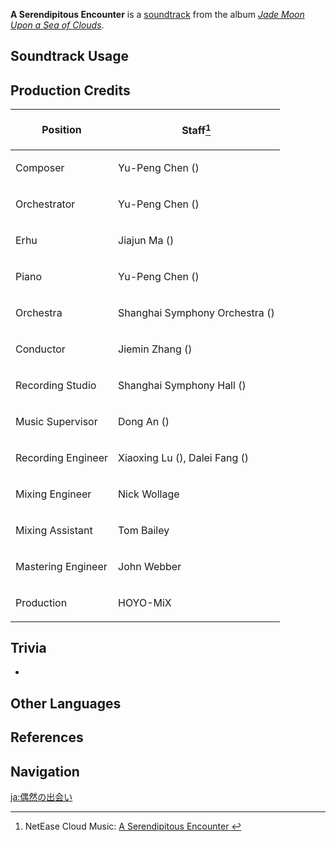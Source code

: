 {{Soundtrack Infobox
|image          = Jade Moon Upon a Sea of Clouds.png
|album          = Jade Moon Upon a Sea of Clouds
|disc           = 2
|number         = 43
|featured       =
|featured2      =
|featured3      =
|featured_disc  =
|featured_disc2 =
|featured_disc3 =
|youtube_id     = pxv3oLI8s1s
|spotify_id     = 3kdnGNISjQ8vstmQmx8uaH
|previous       = A Casual Visit
|next           = Freedom of Crane
}}
'''A Serendipitous Encounter''' is a [[soundtrack]] from the album ''[[Jade Moon Upon a Sea of Clouds]]''.

==Soundtrack Usage==
{{Soundtrack Usage
|location = Qingyun Peak//day, sunny;;Mt. Aocang//day, sunny;;Mt. Hulao//day, sunny;;Nantianmen//day, sunny
}}

==Production Credits==
{| class="wikitable"
! Position
! Staff<ref>NetEase Cloud Music: [https://music.163.com/#/song?id=1492276611 A Serendipitous Encounter {{zh|偶遇归人}}]</ref>
|-
! Composer
| Yu-Peng Chen ({{zh|陈致逸}})
|-
! Orchestrator
| Yu-Peng Chen ({{zh|陈致逸}})
|-
! Erhu
| Jiajun Ma ({{zh|马稼骏}})
|-
! Piano
| Yu-Peng Chen ({{zh|陈致逸}})
|-
! Orchestra
| Shanghai Symphony Orchestra ({{zh|上海交响乐团}})
|-
! Conductor
| Jiemin Zhang ({{zh|张洁敏}})
|-
! Recording Studio
| Shanghai Symphony Hall ({{zh|上海交响乐团音乐厅}})
|-
! Music Supervisor
| Dong An ({{zh|安栋}})
|-
! Recording Engineer
| Xiaoxing Lu ({{zh|陆晓幸}}), Dalei Fang ({{zh|房大磊}})
|-
! Mixing Engineer
| Nick Wollage
|-
! Mixing Assistant
| Tom Bailey
|-
! Mastering Engineer
| John Webber
|-
! Production
| HOYO-MiX
|}

==Trivia==
* {{Transclude|Above the Sea of Clouds|JueyunKarstLeitmotif|section=1}}

==Other Languages==
{{Other Languages
|en      = A Serendipitous Encounter
|zhs     = 偶遇归人
|zhs_rm  = Ǒuyù Guīrén
|zht     = 偶遇歸人
|zht_rm  = Ǒuyù Guīrén
|zh_tl   = 
|ja      = 偶然の出会い
|ja_rm   = Guuzen no Deai
|ja_tl   = A Chance Encounter
}}

==References==
{{Reflist}}

==Navigation==
{{Soundtrack Navbox|Jade Moon Upon a Sea of Clouds}}

[[ja:偶然の出会い]]